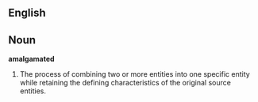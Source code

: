 ==English==
==Noun==
'''amalgamated'''
#The process of combining two or more entities into one specific entity while retaining the defining characteristics of the original source entities.